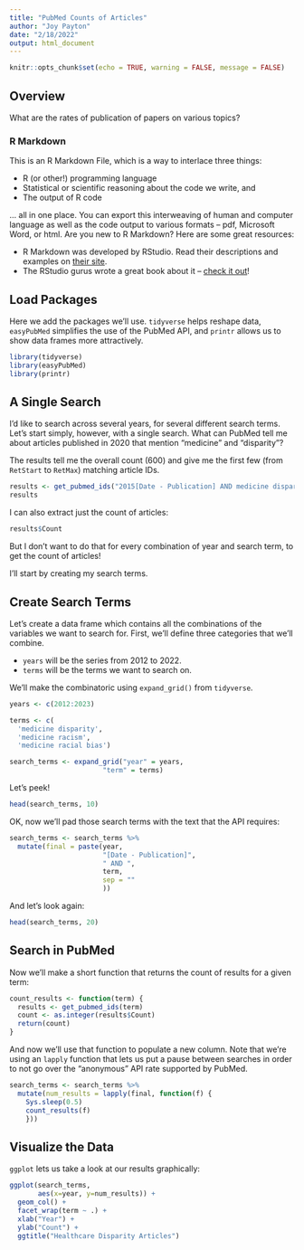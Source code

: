 ```yaml
---
title: "PubMed Counts of Articles"
author: "Joy Payton"
date: "2/18/2022"
output: html_document
---
```


```r
knitr::opts_chunk$set(echo = TRUE, warning = FALSE, message = FALSE)
```

## Overview

What are the rates of publication of papers on various topics?

### R Markdown

This is an R Markdown File, which is a way to interlace three things:

* R (or other!) programming language
* Statistical or scientific reasoning about the code we write, and 
* The output of R code 

... all in one place.  You can export this interweaving of human and computer language as well as the code output to various formats -- pdf, Microsoft Word, or html.  Are you new to R Markdown?  Here are some great resources:

* R Markdown was developed by RStudio.  Read their descriptions and examples on [their site](https://rmarkdown.rstudio.com/).
* The RStudio gurus wrote a great book about it -- [check it out](https://bookdown.org/yihui/rmarkdown/)!

## Load Packages

Here we add the packages we'll use.  `tidyverse` helps reshape data, `easyPubMed` simplifies the use of the PubMed API, and `printr` allows us to show data frames more attractively. 

```r
library(tidyverse)
library(easyPubMed)
library(printr)
```

## A Single Search

I'd like to search across several years, for several different search terms.  Let's start simply, however, with a single search.  What can PubMed tell me about articles published in 2020 that mention "medicine" and "disparity"?

The results tell me the overall count (600) and give me the first few (from `RetStart` to `RetMax`) matching article IDs.

```r
results <- get_pubmed_ids("2015[Date - Publication] AND medicine disparity")
results
```

I can also extract just the count of articles:

```r
results$Count
```

But I don't want to do that for every combination of year and search term, to get the count of articles!

I'll start by creating my search terms.

## Create Search Terms

Let's create a data frame which contains all the combinations of the variables we want to search for.  First, we'll define three categories that we'll combine.  

* `years` will be the series from 2012 to 2022.  
* `terms` will be the terms we want to search on.

We'll make the combinatoric using `expand_grid()` from `tidyverse`.

```r
years <- c(2012:2023)

terms <- c(
  'medicine disparity', 
  'medicine racism', 
  'medicine racial bias')

search_terms <- expand_grid("year" = years,
                       "term" = terms)
```

Let's peek!

```r
head(search_terms, 10)
```

OK, now we'll pad those search terms with the text that the API requires:

```r
search_terms <- search_terms %>%
  mutate(final = paste(year, 
                       "[Date - Publication]",
                       " AND ",
                       term,
                       sep = ""
                       ))
```

And let's look again:

```r
head(search_terms, 20)
```

## Search in PubMed

Now we'll make a short function that returns the count of results for a given term:

```r
count_results <- function(term) {
  results <- get_pubmed_ids(term)
  count <- as.integer(results$Count)
  return(count)
}
```

And now we'll use that function to populate a new column.  Note that we're using an `lapply` function that lets us put a pause between searches in order to not go over the "anonymous" API rate supported by PubMed.  

```r
search_terms <- search_terms %>% 
  mutate(num_results = lapply(final, function(f) {
    Sys.sleep(0.5)
    count_results(f)
    }))
```

## Visualize the Data

`ggplot` lets us take a look at our results graphically:

```r
ggplot(search_terms, 
       aes(x=year, y=num_results)) +
  geom_col() +
  facet_wrap(term ~ .) +
  xlab("Year") +
  ylab("Count") + 
  ggtitle("Healthcare Disparity Articles")
```

